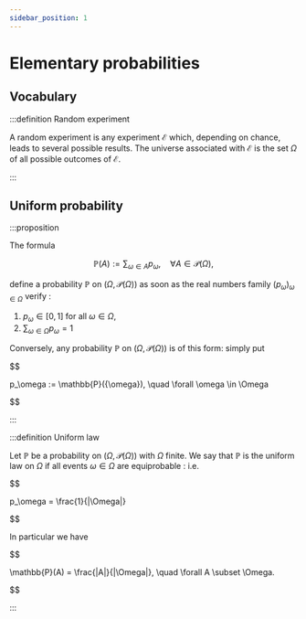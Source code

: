 ```yaml
---
sidebar_position: 1
---
```


# Elementary probabilities

## Vocabulary

:::definition Random experiment

A random experiment is any experiment $\mathcal{E}$  which, depending on chance, leads to several possible results.
The universe associated with $\mathcal{E}$ is the set $\Omega$ of all possible outcomes of $\mathcal{E}$.

:::


## Uniform probability

:::proposition

The formula

$$
    \mathbb{P}(A) := \sum_{\omega \in A} p_\omega, \quad \forall A \in \mathcal{P}(\Omega),
$$

define a probability $\mathbb{P}$ on $(\Omega, \mathcal{P}(\Omega))$ as soon as the real numbers family $(p_\omega)_{\omega \in \Omega}$ verify :

1. $p_\omega \in [0, 1]$ for all $\omega \in \Omega$,
2. $\sum_{\omega \in \Omega} p_\omega = 1$

Conversely, any probability $\mathbb{P}$ on $(\Omega, \mathcal{P}(\Omega))$ is of this form: simply put

$$

p_\omega := \mathbb{P}(\{\omega\}), \quad \forall \omega \in \Omega

$$

:::

:::definition Uniform law

Let $\mathbb{P}$ be a probability on $(\Omega, \mathcal{P}(\Omega))$ with $\Omega$ finite. We say that $\mathbb{P}$ is the uniform law on $\Omega$ if all events $\omega \in \Omega$ are equiprobable : i.e.

$$

p_\omega = \frac{1}{|\Omega|}

$$

In particular we have

$$

\mathbb{P}(A) = \frac{|A|}{|\Omega|}, \quad \forall A \subset \Omega.

$$

:::
